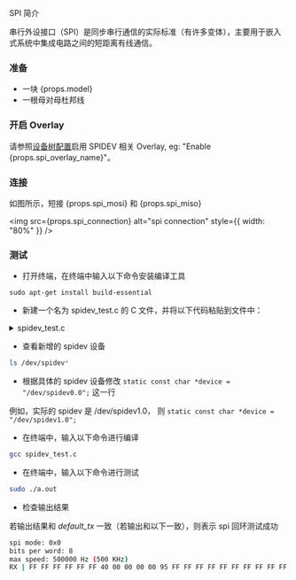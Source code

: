 
SPI 简介

串行外设接口（SPI）是同步串行通信的实际标准（有许多变体），主要用于嵌入式系统中集成电路之间的短距离有线通信。

### 准备

<ul>
  <li>一块 {props.model}</li>
  <li>一根母对母杜邦线</li>
</ul>

### 开启 Overlay

<p>
  请参照<a href="../../radxa-os/rsetup#overlays">设备树配置</a>启用 SPIDEV 相关
  Overlay, eg: "Enable {props.spi_overlay_name}"。
</p>

### 连接

<p>
  如图所示，短接 {props.spi_mosi} 和 {props.spi_miso}
</p>

<img src={props.spi_connection} alt="spi connection" style={{ width: "80%" }} />

### 测试

- 打开终端，在终端中输入以下命令安装编译工具

```
sudo apt-get install build-essential
```

- 新建一个名为 spidev_test.c 的 C 文件，并将以下代码粘贴到文件中：

<details>
    <summary>spidev_test.c</summary>
    ```c
        /*
        * SPI testing utility (using spidev driver)
        *
        * Copyright (c) 2007  MontaVista Software, Inc.
        * Copyright (c) 2007  Anton Vorontsov <avorontsov@ru.mvista.com>
        *
        * This program is free software; you can redistribute it and/or modify
        * it under the terms of the GNU General Public License as published by
        * the Free Software Foundation; either version 2 of the License.
        *
        * Cross-compile with cross-gcc -I/path/to/cross-kernel/include
        */

        #include <stdint.h>
        #include <unistd.h>
        #include <stdio.h>
        #include <stdlib.h>
        #include <string.h>
        #include <getopt.h>
        #include <fcntl.h>
        #include <sys/ioctl.h>
        #include <linux/ioctl.h>
        #include <sys/stat.h>
        #include <linux/types.h>
        #include <linux/spi/spidev.h>

        #define ARRAY_SIZE(a) (sizeof(a) / sizeof((a)[0]))

        static void pabort(const char *s)
        {
            perror(s);
            abort();
        }

        static const char *device = "/dev/spidev0.0";
        static uint32_t mode;
        static uint8_t bits = 8;
        static char *input_file;
        static char *output_file;
        static uint32_t speed = 500000;
        static uint16_t delay;
        static int verbose;

        uint8_t default_tx[] = {
            0xFF FF FF FF FF FF,
            0x40 00 00 00 00 95,
            0xFF FF FF FF FF FF,
            0xFF FF FF FF FF FF,
            0xFF FF FF FF FF FF,
            0xF0 0D,
        };

        uint8_t default_rx[ARRAY_SIZE(default_tx)] = {0, };
        char *input_tx;

        static void hex_dump(const void *src, size_t length, size_t line_size,
                    char *prefix)
        {
            int i = 0;
            const unsigned char *address = src;
            const unsigned char *line = address;
            unsigned char c;

            printf("%s | ", prefix);
            while (length-- > 0) {
                printf("%02X ", *address++);
                if (!(++i % line_size) || (length == 0 && i % line_size)) {
                    if (length == 0) {
                        while (i++ % line_size)
                            printf("__ ");
                    }
                    printf(" | ");  /* right close */
                    while (line < address) {
                        c = *line++;
                        printf("%c", (c < 33 || c == 255) ? 0x2E : c);
                    }
                    printf("\n");
                    if (length > 0)
                        printf("%s | ", prefix);
                }
            }
        }

        /*
        *  Unescape - process hexadecimal escape character
        *	  converts shell input "\x23" -> 0x23
        */
        static int unescape(char *_dst, char *_src)
        {
            int ret = 0;
            int match;
            char *src = _src;
            char *dst = _dst;
            unsigned int ch;

            while (*src) {
                if (*src == '\\' && *(src+1) == 'x') {
                    match = sscanf(src + 2, "%2x", &ch);
                    if (!match)
                        pabort("malformed input string");

                    src += 4;
                    *dst++ = (unsigned char)ch;
                } else {
                    *dst++ = *src++;
                }
                ret++;
            }
            return ret;
        }

        static void transfer(int fd, uint8_t const *tx, uint8_t const *rx, size_t len)
        {
            int ret;
            int out_fd;
            struct spi_ioc_transfer tr = {
                .tx_buf = (unsigned long)tx,
                .rx_buf = (unsigned long)rx,
                .len = len,
                .delay_usecs = delay,
                .speed_hz = speed,
                .bits_per_word = bits,
            };

            if (mode & SPI_TX_QUAD)
                tr.tx_nbits = 4;
            else if (mode & SPI_TX_DUAL)
                tr.tx_nbits = 2;
            if (mode & SPI_RX_QUAD)
                tr.rx_nbits = 4;
            else if (mode & SPI_RX_DUAL)
                tr.rx_nbits = 2;
            if (!(mode & SPI_LOOP)) {
                if (mode & (SPI_TX_QUAD | SPI_TX_DUAL))
                    tr.rx_buf = 0;
                else if (mode & (SPI_RX_QUAD | SPI_RX_DUAL))
                    tr.tx_buf = 0;
            }

            ret = ioctl(fd, SPI_IOC_MESSAGE(1), &tr);
            if (ret < 1)
                pabort("can't send spi message");

            if (verbose)
                hex_dump(tx, len, 32, "TX");

            if (output_file) {
                out_fd = open(output_file, O_WRONLY | O_CREAT | O_TRUNC, 0666);
                if (out_fd < 0)
                    pabort("could not open output file");

                ret = write(out_fd, rx, len);
                if (ret != len)
                    pabort("not all bytes written to output file");

                close(out_fd);
            }

            if (verbose || !output_file)
                hex_dump(rx, len, 32, "RX");
        }

        static void print_usage(const char *prog)
        {
            printf("Usage: %s [-DsbdlHOLC3]\n", prog);
            puts("  -D --device   device to use (default /dev/spidev0.0)\n"
                "  -s --speed	max speed (Hz)\n"
                "  -d --delay	delay (usec)\n"
                "  -b --bpw	  bits per word\n"
                "  -i --input	input data from a file (e.g. \"test.bin\")\n"
                "  -o --output   output data to a file (e.g. \"results.bin\")\n"
                "  -l --loop	 loopback\n"
                "  -H --cpha	 clock phase\n"
                "  -O --cpol	 clock polarity\n"
                "  -L --lsb	  least significant bit first\n"
                "  -C --cs-high  chip select active high\n"
                "  -3 --3wire	SI/SO signals shared\n"
                "  -v --verbose  Verbose (show tx buffer)\n"
                "  -p			Send data (e.g. \"1234\\xde\\xad\")\n"
                "  -N --no-cs	no chip select\n"
                "  -R --ready	slave pulls low to pause\n"
                "  -2 --dual	 dual transfer\n"
                "  -4 --quad	 quad transfer\n");
            exit(1);
        }

        static void parse_opts(int argc, char *argv[])
        {
            while (1) {
                static const struct option lopts[] = {
                    { "device",  1, 0, 'D' },
                    { "speed",   1, 0, 's' },
                    { "delay",   1, 0, 'd' },
                    { "bpw",	 1, 0, 'b' },
                    { "input",   1, 0, 'i' },
                    { "output",  1, 0, 'o' },
                    { "loop",	0, 0, 'l' },
                    { "cpha",	0, 0, 'H' },
                    { "cpol",	0, 0, 'O' },
                    { "lsb",	 0, 0, 'L' },
                    { "cs-high", 0, 0, 'C' },
                    { "3wire",   0, 0, '3' },
                    { "no-cs",   0, 0, 'N' },
                    { "ready",   0, 0, 'R' },
                    { "dual",	0, 0, '2' },
                    { "verbose", 0, 0, 'v' },
                    { "quad",	0, 0, '4' },
                    { NULL, 0, 0, 0 },
                };
                int c;

                c = getopt_long(argc, argv, "D:s:d:b:i:o:lHOLC3NR24p:v",
                        lopts, NULL);

                if (c == -1)
                    break;

                switch (c) {
                case 'D':
                    device = optarg;
                    break;
                case 's':
                    speed = atoi(optarg);
                    break;
                case 'd':
                    delay = atoi(optarg);
                    break;
                case 'b':
                    bits = atoi(optarg);
                    break;
                case 'i':
                    input_file = optarg;
                    break;
                case 'o':
                    output_file = optarg;
                    break;
                case 'l':
                    mode |= SPI_LOOP;
                    break;
                case 'H':
                    mode |= SPI_CPHA;
                    break;
                case 'O':
                    mode |= SPI_CPOL;
                    break;
                case 'L':
                    mode |= SPI_LSB_FIRST;
                    break;
                case 'C':
                    mode |= SPI_CS_HIGH;
                    break;
                case '3':
                    mode |= SPI_3WIRE;
                    break;
                case 'N':
                    mode |= SPI_NO_CS;
                    break;
                case 'v':
                    verbose = 1;
                    break;
                case 'R':
                    mode |= SPI_READY;
                    break;
                case 'p':
                    input_tx = optarg;
                    break;
                case '2':
                    mode |= SPI_TX_DUAL;
                    break;
                case '4':
                    mode |= SPI_TX_QUAD;
                    break;
                default:
                    print_usage(argv[0]);
                    break;
                }
            }
            if (mode & SPI_LOOP) {
                if (mode & SPI_TX_DUAL)
                    mode |= SPI_RX_DUAL;
                if (mode & SPI_TX_QUAD)
                    mode |= SPI_RX_QUAD;
            }
        }

        static void transfer_escaped_string(int fd, char *str)
        {
            size_t size = strlen(str);
            uint8_t *tx;
            uint8_t *rx;

            tx = malloc(size);
            if (!tx)
                pabort("can't allocate tx buffer");

            rx = malloc(size);
            if (!rx)
                pabort("can't allocate rx buffer");

            size = unescape((char *)tx, str);
            transfer(fd, tx, rx, size);
            free(rx);
            free(tx);
        }

        static void transfer_file(int fd, char *filename)
        {
            ssize_t bytes;
            struct stat sb;
            int tx_fd;
            uint8_t *tx;
            uint8_t *rx;

            if (stat(filename, &sb) == -1)
                pabort("can't stat input file");

            tx_fd = open(filename, O_RDONLY);
            if (tx_fd < 0)
                pabort("can't open input file");

            tx = malloc(sb.st_size);
            if (!tx)
                pabort("can't allocate tx buffer");

            rx = malloc(sb.st_size);
            if (!rx)
                pabort("can't allocate rx buffer");

            bytes = read(tx_fd, tx, sb.st_size);
            if (bytes != sb.st_size)
                pabort("failed to read input file");

            transfer(fd, tx, rx, sb.st_size);
            free(rx);
            free(tx);
            close(tx_fd);
        }

        int main(int argc, char *argv[])
        {
            int ret = 0;
            int fd;

            parse_opts(argc, argv);

            fd = open(device, O_RDWR);
            if (fd < 0)
                pabort("can't open device");

            /*
            * spi mode
            */
            ret = ioctl(fd, SPI_IOC_WR_MODE, &mode);
            if (ret == -1)
                pabort("can't set spi mode");

            ret = ioctl(fd, SPI_IOC_RD_MODE, &mode);
            if (ret == -1)
                pabort("can't get spi mode");

            /*
            * bits per word
            */
            ret = ioctl(fd, SPI_IOC_WR_BITS_PER_WORD, &bits);
            if (ret == -1)
                pabort("can't set bits per word");

            ret = ioctl(fd, SPI_IOC_RD_BITS_PER_WORD, &bits);
            if (ret == -1)
                pabort("can't get bits per word");

            /*
            * max speed hz
            */
            ret = ioctl(fd, SPI_IOC_WR_MAX_SPEED_HZ, &speed);
            if (ret == -1)
                pabort("can't set max speed hz");

            ret = ioctl(fd, SPI_IOC_RD_MAX_SPEED_HZ, &speed);
            if (ret == -1)
                pabort("can't get max speed hz");

            printf("spi mode: 0x%x\n", mode);
            printf("bits per word: %d\n", bits);
            printf("max speed: %d Hz (%d KHz)\n", speed, speed/1000);

            if (input_tx && input_file)
                pabort("only one of -p and --input may be selected");

            if (input_tx)
                transfer_escaped_string(fd, input_tx);
            else if (input_file)
                transfer_file(fd, input_file);
            else
                transfer(fd, default_tx, default_rx, sizeof(default_tx));

            close(fd);

            return ret;
        }
    ```

</details>

- 查看新增的 spidev 设备

```bash
ls /dev/spidev*
```

- 根据具体的 spidev 设备修改 `static const char *device = "/dev/spidev0.0";` 这一行

例如，实际的 spidev 是 /dev/spidev1.0， 则 `static const char *device = "/dev/spidev1.0";`

- 在终端中，输入以下命令进行编译

```bash
gcc spidev_test.c
```

- 在终端中，输入以下命令进行测试

```bash
sudo ./a.out
```

- 检查输出结果

若输出结果和 _default_tx_ 一致（若输出和以下一致），则表示 spi 回环测试成功

```bash
spi mode: 0x0
bits per word: 8
max speed: 500000 Hz (500 KHz)
RX | FF FF FF FF FF FF 40 00 00 00 00 95 FF FF FF FF FF FF FF FF FF FF FF FF FF FF FF FF FF FF F0 0D  | ......@....�..................�.
```
